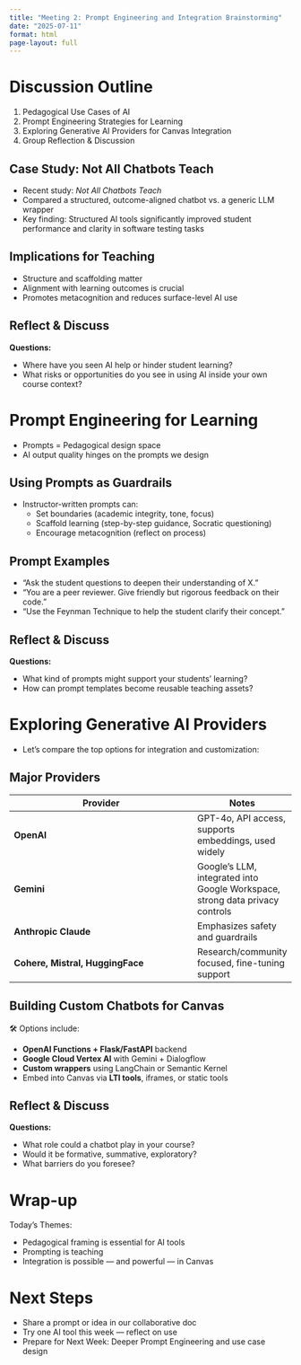 ```yaml
---
title: "Meeting 2: Prompt Engineering and Integration Brainstorming"
date: "2025-07-11"
format: html
page-layout: full
---
```


# Discussion Outline

1. Pedagogical Use Cases of AI  
2. Prompt Engineering Strategies for Learning  
3. Exploring Generative AI Providers for Canvas Integration  
4. Group Reflection & Discussion



## Case Study: Not All Chatbots Teach

- Recent study: _Not All Chatbots Teach_  
- Compared a structured, outcome-aligned chatbot vs. a generic LLM wrapper
- Key finding: Structured AI tools significantly improved student performance and clarity in software testing tasks



## Implications for Teaching

- Structure and scaffolding matter
- Alignment with learning outcomes is crucial
- Promotes metacognition and reduces surface-level AI use



## Reflect & Discuss

**Questions:**

- Where have you seen AI help or hinder student learning?
- What risks or opportunities do you see in using AI inside your own course context?



# Prompt Engineering for Learning

- Prompts = Pedagogical design space
- AI output quality hinges on the prompts we design



## Using Prompts as Guardrails

- Instructor-written prompts can:
  - Set boundaries (academic integrity, tone, focus)
  - Scaffold learning (step-by-step guidance, Socratic questioning)
  - Encourage metacognition (reflect on process)



## Prompt Examples

- "Ask the student questions to deepen their understanding of X."
- "You are a peer reviewer. Give friendly but rigorous feedback on their code."
- "Use the Feynman Technique to help the student clarify their concept."



## Reflect & Discuss

**Questions:**
 
- What kind of prompts might support your students' learning?
- How can prompt templates become reusable teaching assets?



# Exploring Generative AI Providers

- Let’s compare the top options for integration and customization:



## Major Providers

| Provider     | Notes |
|--|-|
| **OpenAI**   | GPT-4o, API access, supports embeddings, used widely |
| **Gemini**   | Google’s LLM, integrated into Google Workspace, strong data privacy controls |
| **Anthropic Claude** | Emphasizes safety and guardrails |
| **Cohere, Mistral, HuggingFace** | Research/community focused, fine-tuning support |



## Building Custom Chatbots for Canvas

🛠️ Options include:

- **OpenAI Functions + Flask/FastAPI** backend  
- **Google Cloud Vertex AI** with Gemini + Dialogflow  
- **Custom wrappers** using LangChain or Semantic Kernel  
- Embed into Canvas via **LTI tools**, iframes, or static tools



## Reflect & Discuss

**Questions:**

- What role could a chatbot play in your course?
- Would it be formative, summative, exploratory?
- What barriers do you foresee?



# Wrap-up

Today’s Themes:

- Pedagogical framing is essential for AI tools
- Prompting is teaching
- Integration is possible — and powerful — in Canvas



# Next Steps

- Share a prompt or idea in our collaborative doc
- Try one AI tool this week — reflect on use
- Prepare for Next Week: Deeper Prompt Engineering and use case design